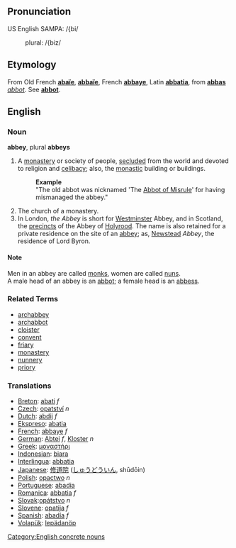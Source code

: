 ==Pronunciation==
US English SAMPA: /{bi/
:plural: /{biz/

==Etymology==
From Old French '''[[abaïe]]''', '''[[abbaïe]]''', French '''[[abbaye]]''', Latin '''[[abbatia]]''', from '''[[abbas]]''' ''[[abbot]]''. See '''[[abbot]]'''.

==English==
===Noun===
'''abbey''', plural '''abbeys'''

#A [[monastery]] or society of people, [[secluded]] from the world and devoted to religion and [[celibacy]]; also, the [[monastic]] building or buildings.
#:'''Example'''
#:"The old abbot was nicknamed 'The [[Abbot of Misrule]]' for having mismanaged the abbey." 
#The church of a monastery.
#In London, ''the Abbey'' is short for [[Westminster]] Abbey, and in Scotland, the [[precincts]] of the Abbey of [[Holyrood]]. The name is also retained for a private residence on the site of an [[abbey]]; as, [[Newstead]] ''Abbey'', the residence of Lord Byron.

====Note====
Men in an abbey are called [[monk]]s, women are called [[nun]]s.<br>
A male head of an abbey is an [[abbot]]; a female head is an [[abbess]].

===Related Terms===
*[[archabbey]]
*[[archabbot]]
*[[cloister]]
*[[convent]]
*[[friary]]
*[[monastery]]
*[[nunnery]]
*[[priory]]

=== Translations ===
*[[Breton]]: [[abati]] ''f''
*[[Czech]]: [[opatství]] ''n''
*[[Dutch]]: [[abdij]] ''f''
*[[Ekspreso]]: [[abatia]]
*[[French]]: [[abbaye]] ''f''
*[[German]]: [[Abtei]] ''f'', [[Kloster]] ''n''
*[[Greek]]: [[μοναστήρι]]
*[[Indonesian]]: [[biara]]
*[[Interlingua]]: [[abbatia]]
*[[Japanese]]: [[修道院]] ([[しゅうどういん]], shūdōin)
*[[Polish]]: [[opactwo]] ''n''
*[[Portuguese]]: [[abadia]]
*[[Romanica]]: [[abbatia]] ''f''
*[[Slovak]]:[[opátstvo]] ''n''
*[[Slovene]]: [[opatija]] ''f''
*[[Spanish]]: [[abadía]] ''f''
*[[Volapük]]: [[lepädanöp]]

[[Category:English concrete nouns]]
